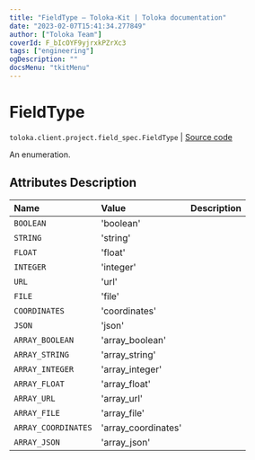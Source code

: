 ```yaml
---
title: "FieldType — Toloka-Kit | Toloka documentation"
date: "2023-02-07T15:41:34.277849"
author: ["Toloka Team"]
coverId: F_bIcOYF9yjrxkPZrXc3
tags: ["engineering"]
ogDescription: ""
docsMenu: "tkitMenu"
---
```


# FieldType
`toloka.client.project.field_spec.FieldType` | [Source code](https://github.com/Toloka/toloka-kit/blob/v1.1.3/src/client/project/field_spec.py#L27)

An enumeration.

## Attributes Description

| Name | Value | Description |
| :------| :-----------| :----------|
`BOOLEAN`|'boolean'|
`STRING`|'string'|
`FLOAT`|'float'|
`INTEGER`|'integer'|
`URL`|'url'|
`FILE`|'file'|
`COORDINATES`|'coordinates'|
`JSON`|'json'|
`ARRAY_BOOLEAN`|'array_boolean'|
`ARRAY_STRING`|'array_string'|
`ARRAY_INTEGER`|'array_integer'|
`ARRAY_FLOAT`|'array_float'|
`ARRAY_URL`|'array_url'|
`ARRAY_FILE`|'array_file'|
`ARRAY_COORDINATES`|'array_coordinates'|
`ARRAY_JSON`|'array_json'|